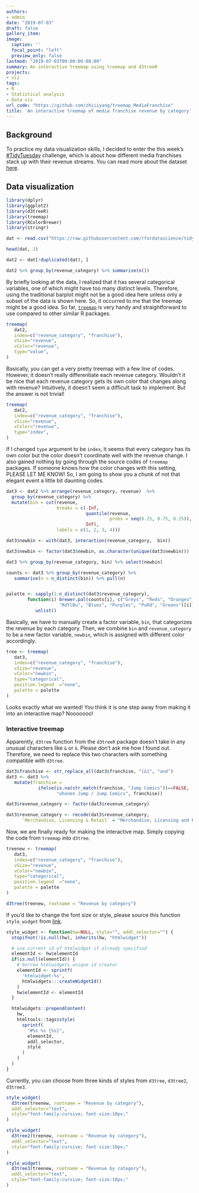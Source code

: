 ```yaml
---
authors:
- admin
date: "2019-07-03"
draft: false
gallery_item:
image:
  caption: ''
  focal_point: "left"
  preview_only: false
lastmod: "2019-07-03T00:00:00-08:00"
summary: An interactive treemap using treemap and d3treeR
projects:
- viz
tags:
- R
- Statistical analysis 
- Data viz
url_code: "https://github.com/zhiiiyang/treemap_MediaFranchise" 
title: 'An interactive treemap of media franchise revenue by category'
---
```



## Background
To practice my data visualization skills, I decided to enter the this week's [#TidyTuesday](https://twitter.com/hashtag/TidyTuesday?src=hash) challenge, which is about how different media franchises stack up with their revenue streams. You can read more about the dataset [here](https://github.com/rfordatascience/tidytuesday/tree/master/data/2019/2019-07-02). 


## Data visualization

```r
library(dplyr)
library(ggplot2)
library(d3treeR)
library(treemap)
library(RColorBrewer)
library(stringr)

dat <- read.csv("https://raw.githubusercontent.com/rfordatascience/tidytuesday/master/data/2019/2019-07-02/media_franchises.csv")

head(dat, 3)

dat2 <- dat[!duplicated(dat), ]

dat2 %>% group_by(revenue_category) %>% summarise(n())
``` 

By briefly looking at the data, I realized that it has several categorical variables, one of which might have too many distinct levels. Therefore, using the traditional barplot might not be a good idea here unless only a subset of the data is shown here. So, it occurred to me that the treemap might be a good idea. So far, [`treemap`](https://cran.r-project.org/web/packages/treemap/index.html) is very handy and straightforward to use compared to other similar R packages. 

```r
treemap(
   dat2,
   index=c("revenue_category", "franchise"),
   vSize="revenue",
   vColor="revenue",
   type="value",
)
```

Basically, you can get a very pretty treemap with a few line of codes. However, it doesn't really differentiate each revenue category. Wouldn't it be nice that each revenue category gets its own color that changes along with revenue? Intuitively, it doesn't seem a difficult task to implement. But the answer is not trivial! 

```r
treemap(
   dat2,
   index=c("revenue_category", "franchise"),
   vSize="revenue",
   vColor="revenue",
   type="index",
)
```

If I changed `type` argument to be `index`, it seems that every category has its own color but the color doesn't coordinate well with the revenue change. I also gained nothing by going through the source codes of `treemap` packages. If someone knows how the color changes with this setting, PLEASE LET ME KNOW! So, I am going to show you a chunk of not that elegant event a little bit daunting codes. 

```r
dat3 <- dat2 %>% arrange(revenue_category, revenue)  %>%
  group_by(revenue_category) %>%
  mutate(bin = cut(revenue, 
                   breaks = c(-Inf, 
                              quantile(revenue, 
                                       probs = seq(0.25, 0.75, 0.25)), 
                              Inf), 
                   labels = c(1, 2, 3, 4)))

dat3$newbin <- with(dat3, interaction(revenue_category,  bin)) 

dat3$newbin <- factor(dat3$newbin, as.character(unique(dat3$newbin)))

dat3 %>% group_by(revenue_category, bin) %>% select(newbin)

counts <- dat3 %>% group_by(revenue_category) %>% 
   summarise(n = n_distinct(bin)) %>% pull(n)


palette <- sapply(1:n_distinct(dat3$revenue_category), 
        function(i) brewer.pal(counts[i], c("Greys", "Reds", "Oranges", 
                    "RdYlBu", "Blues", "Purples", "PuRd", "Greens")[i])) %>% 
           unlist()

```


Basically, we have to manually create a factor variable, `bin`,  that categorizes the revenue by each category. Then, we combine `bin` and `revenue_category` to be a new factor variable, `newbin`, which is assigned with different color accordingly. 

```r
tree <- treemap(
   dat3,
   index=c("revenue_category", "franchise"),
   vSize="revenue",
   vColor="newbin",
   type="categorical",
   position.legend	="none",
   palette = palette
)
```

Looks exactly what we wanted! You think it is one step away from making it into an interactive map? Nooooooo!

### Interactive treemap

Apparently, `d3tree` function from the `d3treeR` package doesn't take in any unusual characters like `&` or `ō`. Please don't ask me how I found out. Therefore, we need to replace this two characters with something compatible with `d3tree`.


```r
dat3$franchise <- str_replace_all(dat3$franchise, "[&]", "and")
dat3 <- dat3 %>% 
   mutate(franchise = 
            ifelse(is.na(str_match(franchise, "Jump Comics"))==FALSE, 
                   "ohonen Jump / Jump Comics", franchise))

dat3$revenue_category <- factor(dat3$revenue_category)

dat3$revenue_category <- recode(dat3$revenue_category, 
      `Merchandise, Licensing & Retail` = "Merchandise, Licensing and Retail")
```

Now, we are finally ready for making the interactive map. Simply copying the code from `treemap` into `d3tree`.

```r
treenew <- treemap(
   dat3,
   index=c("revenue_category", "franchise"),
   vSize="revenue",
   vColor="newbin",
   type="categorical",
   position.legend	="none",
   palette = palette
)

d3tree(treenew, rootname = "Revenue by category")
```


If you'd like to change the font size or style, please source this function `style_widget` from [link](https://github.com/d3treeR/d3treeR/issues/10#issuecomment-248098578). 


```r
style_widget <- function(hw=NULL, style="", addl_selector="") {
  stopifnot(!is.null(hw), inherits(hw, "htmlwidget"))

  # use current id of htmlwidget if already specified
  elementId <- hw$elementId
  if(is.null(elementId)) {
    # borrow htmlwidgets unique id creator
    elementId <- sprintf(
      'htmlwidget-%s',
      htmlwidgets:::createWidgetId()
    )
    hw$elementId <- elementId
  }

  htmlwidgets::prependContent(
    hw,
    htmltools::tags$style(
      sprintf(
        "#%s %s {%s}",
        elementId,
        addl_selector,
        style
      )
    )
  )
}
```

Currently, you can choose from three kinds of styles from `d3tree`, `d3tree2`, `d3tree3`. 


```r
style_widget(
  d3tree(treenew, rootname = "Revenue by category"),
  addl_selector="text",
  style="font-family:cursive; font-size:10px;"
)
```


```r
style_widget(
  d3tree2(treenew, rootname = "Revenue by category"),
  addl_selector="text",
  style="font-family:cursive; font-size:10px;"
)
```


```r
style_widget(
  d3tree3(treenew, rootname = "Revenue by category"),
  addl_selector="text",
  style="font-family:cursive; font-size:10px;"
)
```